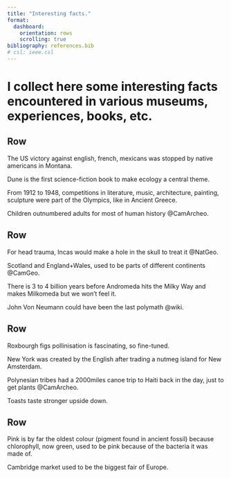 ```yaml
---
title: "Interesting facts."
format:
  dashboard:
    orientation: rows
    scrolling: true 
bibliography: references.bib
# csl: ieee.csl
---
```

# I collect here some interesting facts encountered in various museums, experiences, books, etc.

## Row 

::: {.card fill=false expandable="false"}
The US victory against english, french, mexicans was stopped by native americans in Montana.
:::


::: {.card fill=false expandable="false"}
<!-- ![Sand dunes on Arrakis](images/dune.png) -->
Dune is the first science-fiction book to make ecology a central theme.
:::

::: {.card fill=false expandable="false"}
From 1912 to 1948, competitions in literature, music, architecture, painting, sculpture were part of the Olympics, like in Ancient Greece.
:::


::: {.card fill=false expandable="false"}
Children outnumbered adults for most of human history @CamArcheo.
:::

## Row 

::: {.card fill=false expandable="false"}
For head trauma, Incas would make a hole in the skull to treat it @NatGeo.
:::

::: {.card fill=false expandable="false"}
Scotland and England+Wales, used to be parts of different continents @CamGeo.
:::

::: {.card fill=false expandable="false"}
There is 3 to 4 billion years before Andromeda hits the Milky Way and makes Milkomeda but we won't feel it.
:::

::: {.card fill=false expandable="false"}
John Von Neumann could have been the last polymath @wiki.
:::

## Row

::: {.card fill=false expandable="false"}
Roxbourgh figs pollinisation is fascinating, so fine-tuned.
:::

::: {.card fill=false expandable="false"}
New York was created by the English after trading a nutmeg island for New Amsterdam. 
:::

::: {.card fill=false expandable="false"}
Polynesian tribes had a 2000miles canoe trip to Haiti back in the day, just to get plants @CamArcheo.
:::

::: {.card fill=false expandable="false"}
Toasts taste stronger upside down.
:::

## Row

::: {.card fill=false expandable="false"}
Pink is by far the oldest colour (pigment found in ancient fossil) because chlorophyll, now green, used to be pink because of the bacteria it was made of.
:::

::: {.card fill=false expandable="false"}
Cambridge market used to be the biggest fair of Europe.
:::
